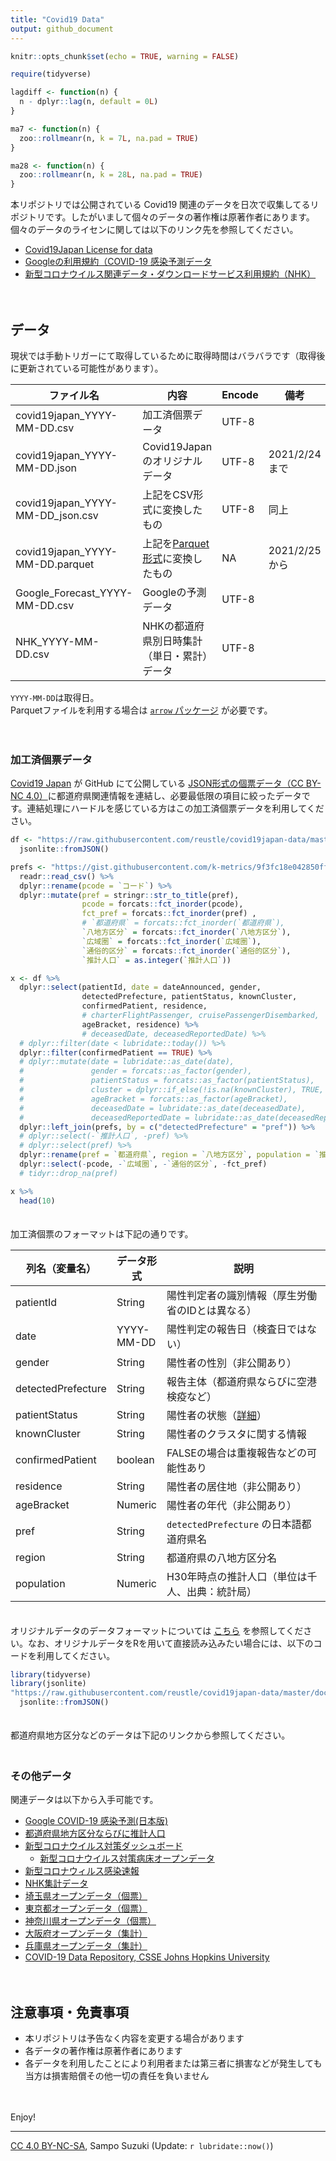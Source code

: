 ```yaml
---
title: "Covid19 Data"
output: github_document
---
```


```r
knitr::opts_chunk$set(echo = TRUE, warning = FALSE)

require(tidyverse)

lagdiff <- function(n) {
  n - dplyr::lag(n, default = 0L)
}

ma7 <- function(n) {
  zoo::rollmeanr(n, k = 7L, na.pad = TRUE)
}

ma28 <- function(n) {
  zoo::rollmeanr(n, k = 28L, na.pad = TRUE)
}
```

本リポジトリでは公開されている Covid19 関連のデータを日次で収集してるリポジトリです。したがいまして個々のデータの著作権は原著作者にあります。個々のデータのライセンに関しては以下のリンク先を参照してください。  


* [Covid19Japan License for data](https://github.com/reustle/covid19japan-data/blob/master/LICENSE_for_data)
* [Googleの利用規約（COVID-19 感染予測データ](https://policies.google.com/terms?hl=ja)
* [新型コロナウイルス関連データ・ダウンロードサービス利用規約（NHK）](https://www3.nhk.or.jp/news/special/coronavirus/data/rules.html)

　  

## データ
現状では手動トリガーにて取得しているために取得時間はバラバラです（取得後に更新されている可能性があります）。  

ファイル名                       | 内容                             | Encode | 備考
---------------------------------|----------------------------------|--------|------
covid19japan_YYYY-MM-DD.csv      | 加工済個票データ                 | UTF-8  |
covid19japan_YYYY-MM-DD.json     | Covid19Japanのオリジナルデータ   | UTF-8  | 2021/2/24まで
covid19japan_YYYY-MM-DD_json.csv | 上記をCSV形式に変換したもの      | UTF-8  | 同上
covid19japan_YYYY-MM-DD.parquet  | 上記を[Parquet形式](https://parquet.apache.org/)に変換したもの  | NA     | 2021/2/25から
Google_Forecast_YYYY-MM-DD.csv   | Googleの予測データ               | UTF-8  | 
NHK_YYYY-MM-DD.csv               | NHKの都道府県別日時集計（単日・累計）データ | UTF-8 |


`YYYY-MM-DD`は取得日。  
Parquetファイルを利用する場合は [`arrow` パッケージ](https://arrow.apache.org/docs/r/index.html) が必要です。  

　  

### 加工済個票データ
[Covid19 Japan](https://covid19japan.com/) が GitHub にて公開している [JSON形式の個票データ（CC BY-NC 4.0）](https://github.com/reustle/covid19japan-data/tree/master/docs/patient_data)に都道府県関連情報を連結し、必要最低限の項目に絞ったデータです。連結処理にハードルを感じている方はこの加工済個票データを利用してください。
```r
df <- "https://raw.githubusercontent.com/reustle/covid19japan-data/master/docs/patient_data/latest.json" %>% 
  jsonlite::fromJSON()

prefs <- "https://gist.githubusercontent.com/k-metrics/9f3fc18e042850ff24ad9676ac34764b/raw/f4ea87f429e1ca28627feff94b67c8b2432aee59/pref_utf8.csv" %>% 
  readr::read_csv() %>% 
  dplyr::rename(pcode = `コード`) %>% 
  dplyr::mutate(pref = stringr::str_to_title(pref),
                pcode = forcats::fct_inorder(pcode),
                fct_pref = forcats::fct_inorder(pref) ,
                # `都道府県` = forcats::fct_inorder(`都道府県`),
                `八地方区分` = forcats::fct_inorder(`八地方区分`),
                `広域圏` = forcats::fct_inorder(`広域圏`),
                `通俗的区分` = forcats::fct_inorder(`通俗的区分`),
                `推計人口` = as.integer(`推計人口`))

x <- df %>% 
  dplyr::select(patientId, date = dateAnnounced, gender,
                detectedPrefecture, patientStatus, knownCluster,
                confirmedPatient, residence,
                # charterFlightPassenger, cruisePassengerDisembarked,
                ageBracket, residence) %>% 
                # deceasedDate, deceasedReportedDate) %>% 
  # dplyr::filter(date < lubridate::today()) %>% 
  dplyr::filter(confirmedPatient == TRUE) %>% 
  # dplyr::mutate(date = lubridate::as_date(date),
  #               gender = forcats::as_factor(gender),
  #               patientStatus = forcats::as_factor(patientStatus),
  #               cluster = dplyr::if_else(!is.na(knownCluster), TRUE, FALSE),
  #               ageBracket = forcats::as_factor(ageBracket),
  #               deceasedDate = lubridate::as_date(deceasedDate),
  #               deceasedReportedDate = lubridate::as_date(deceasedReportedDate)) %>% 
  dplyr::left_join(prefs, by = c("detectedPrefecture" = "pref")) %>% 
  # dplyr::select(-`推計人口`, -pref) %>%
  # dplyr::select(pref) %>%
  dplyr::rename(pref = `都道府県`, region = `八地方区分`, population = `推計人口`) %>% 
  dplyr::select(-pcode, -`広域圏`, -`通俗的区分`, -fct_pref)
  # tidyr::drop_na(pref)

x %>% 
  head(10)
```

　  
加工済個票のフォーマットは下記の通りです。  

列名（変量名）     | データ形式 | 説明
-------------------|------------|----------------------------------------------
patientId          | String     | 陽性判定者の識別情報（厚生労働省のIDとは異なる）
date               | YYYY-MM-DD | 陽性判定の報告日（検査日ではない）
gender             | String     | 陽性者の性別（非公開あり）
detectedPrefecture | String     | 報告主体（都道府県ならびに空港検疫など）
patientStatus      | String     | 陽性者の状態（[詳細](https://github.com/reustle/covid19japan-data/blob/master/README_data_format.md)）
knownCluster       | String     | 陽性者のクラスタに関する情報
confirmedPatient   | boolean    | FALSEの場合は重複報告などの可能性あり
residence          | String     | 陽性者の居住地（非公開あり）
ageBracket         | Numeric    | 陽性者の年代（非公開あり）
pref               | String     | `detectedPrefecture` の日本語都道府県名
region             | String     | 都道府県の八地方区分名
population         | Numeric    | H30年時点の推計人口（単位は千人、出典：統計局）

　  
オリジナルデータのデータフォーマットについては [こちら](https://github.com/reustle/covid19japan-data/blob/master/README_data_format.md) を参照してください。なお、オリジナルデータをRを用いて直接読み込みたい場合には、以下のコードを利用してください。
```r
library(tidyverse)
library(jsonlite)
"https://raw.githubusercontent.com/reustle/covid19japan-data/master/docs/patient_data/latest.json" %>% 
  jsonlite::fromJSON()
```

　  
都道府県地方区分などのデータは下記のリンクから参照してください。  
　  

### その他データ
関連データは以下から入手可能です。

* [Google COVID-19 感染予測(日本版)](https://datastudio.google.com/u/0/reporting/8224d512-a76e-4d38-91c1-935ba119eb8f/page/ncZpB?s=nXbF2P6La2M)
* [都道府県地方区分ならびに推計人口](https://gist.github.com/k-metrics/9f3fc18e042850ff24ad9676ac34764b)
* [新型コロナウイルス対策ダッシュボード](https://www.stopcovid19.jp/)
    * [新型コロナウイルス対策病床オープンデータ](https://docs.google.com/spreadsheets/d/1u0Ul8TgJDqoZMnqFrILyXzTHvuHMht1El7wDZeVrpp8/edit#gid=0)
* [新型コロナウィルス感染速報](https://covid-2019.live/)
* [NHK集計データ](https://www3.nhk.or.jp/n-data/opendata/coronavirus/nhk_news_covid19_prefectures_daily_data.csv)
* [埼玉県オープンデータ（個票）](https://opendata.pref.saitama.lg.jp/data/dataset/covid19-jokyo)
* [東京都オープンデータ（個票）](https://stopcovid19.metro.tokyo.lg.jp/data/130001_tokyo_covid19_patients.csv)
* [神奈川県オープンデータ（個票）](https://www.pref.kanagawa.jp/osirase/1369/data/csv/patient.csv)
* [大阪府オープンデータ（集計）](https://covid19-osaka.info/data/summary.csv)
* [兵庫県オープンデータ（集計）](https://web.pref.hyogo.lg.jp/kk03/documents/yousei.xlsx)
* [COVID-19 Data Repository, CSSE Johns Hopkins University](https://github.com/CSSEGISandData/COVID-19)

　  

## 注意事項・免責事項

* 本リポジトリは予告なく内容を変更する場合があります
* 各データの著作権は原著作者にあります
* 各データを利用したことにより利用者または第三者に損害などが発生しても当方は損害賠償その他一切の責任を負いません

　  

Enjoy!  

---
[CC 4.0 BY-NC-SA](https://creativecommons.org/licenses/by-nc-sa/4.0/deed.ja), Sampo Suzuki (Update: `r lubridate::now()`)
